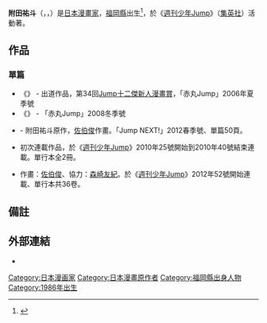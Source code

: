 {{Japanese|附田 祐斗|つくだ ゆうと|Tsukuda Yūto}}

'''附田祐斗'''（{{lang-ja|附田祐斗}}，{{lang-en|Yuto Tsukuda}}，{{bd|1986年|3月13日}}）是[[日本|日本]][[漫畫家|漫畫家]]，[[福岡縣|福岡縣]]出生<ref>{{Cite web |url=http://www.talenttwit.com/view/tsukudayuto.html |title=存档副本 |access-date=2013-08-04 |archive-date=2016-10-21 |archive-url=https://web.archive.org/web/20161021013036/http://www.talenttwit.com/view/tsukudayuto.html |dead-url=no }}</ref>，於《[[週刊少年Jump|週刊少年Jump]]》（[[集英社|集英社]]）活動著。

== 作品 ==
=== 單篇 ===
* 《{{lang|ja|牙になる}}》 - 出道作品，第34回[[Jump十二傑新人漫畫賞|Jump十二傑新人漫畫賞]]，「赤丸Jump」2006年夏季號
* 《{{lang|ja|57th -フィフティセブンス}}》 - 「赤丸Jump」2008冬季號
* {{Nihongo|《食戟之靈》|食戟のソーマ}} - 附田祐斗原作，[[佐伯俊|佐伯俊]]作畫。「Jump NEXT!」2012春季號、單篇50頁。
* {{Nihongo|《[[少年疾驅|少年疾驅]]》|少年疾駆}}初次連載作品，於《[[週刊少年Jump|週刊少年Jump]]》2010年25號開始到2010年40號結束連載。單行本全2冊。
* {{Nihongo|《[[食戟之靈|食戟之靈]]》|食戟のソーマ}}作畫：[[佐伯俊|佐伯俊]]、協力：[[森崎友紀|森崎友紀]]。於《[[週刊少年Jump|週刊少年Jump]]》2012年52號開始連載、單行本共36卷。

== 備註 ==
{{Reflist|2}}

== 外部連結 ==
* {{twitter|tsukudayuto}}

{{DEFAULTSORT:Tsukuda Yuto}}
[[Category:日本漫画家|Category:日本漫画家]]
[[Category:日本漫畫原作者|Category:日本漫畫原作者]]
[[Category:福岡縣出身人物|Category:福岡縣出身人物]]
[[Category:1986年出生|Category:1986年出生]]